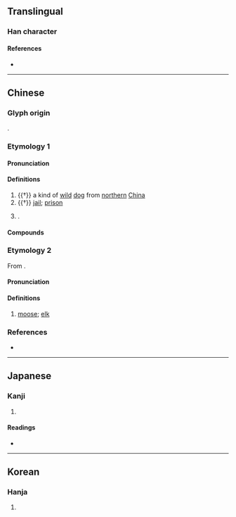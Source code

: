 {{character info}}
==Translingual==

===Han character===
{{Han char|rn=94|rad=犬|as=03|sn=6|four=41440|canj=KHMJ|ids=⿰犭干}}

====References====
* {{Han ref|kx=0706.160|dkj=20250|dj=1119.080|hdz=21332.040|uh=72B4|ud=29364|bh=CA43|bd=51779}}

----

==Chinese==

===Glyph origin===
{{Han etym}}
{{Han compound|犬|干|ls=psc|c1=s|c2=p|t1=dog}}.

===Etymology 1===
{{zh-forms|alt=豻,𤞿,𤟉,𤝪}}
{{rfe|zh|are "dog" and "prison" related? Jiyun suggests that the "prison" sense derives from "dog" (which guard the prison). Connection could also arise from 狴犴? Schuessler derives this word from 圄/圉.}}

====Pronunciation====
{{zh-pron
|m=àn,hàn,2nb=variant
|c=ngon6,hon6
|mn=ml:gān
|mn-t=ngang6
|mc=y
|oc=y
|cat=n,pn
}}

====Definitions====
{{zh-hanzi}}

# {{†}} a kind of [[wild]] [[dog]] from [[northern]] [[China]]
# {{†}} [[jail]]; [[prison]]
# {{surname|zh}}.

====Compounds====
{{zh-der|犴圄|狴犴|獄犴|犴戶|犴庭|犴狴|犴訟|犴獄}}

===Etymology 2===
{{zh-forms|alt=𤞶}}
From {{der|zh|mnc|ᡴᠠᠨᡩᠠᡥᠠᠨ}}.

====Pronunciation====
{{zh-pron
|m=hān,àn,1nb=Mainland,2nb=Taiwan
|c=hon4
|mn-t=gang1/hang5
|cat=n
}}

====Definitions====
{{zh-hanzi}}

# {{lb|zh|Northeastern Mandarin}} [[moose]]; [[elk]]
#: {{zh-syn|駝鹿}}

===References===
* {{R:yue:Hanzi}}

----

==Japanese==

===Kanji===
{{ja-kanji|grade=|rs=犬03}}

# {{rfdef|ja|sort=犬03}}

====Readings====
* {{ja-readings|on=[[かん]] (kan), [[がん]] (gan)|kun=}}

----

==Korean==

===Hanja===
{{ko-hanja|hangeul=안|eumhun=|rv=an|mr=an|y=an}}

# {{rfdef|ko|sort=犬03}}